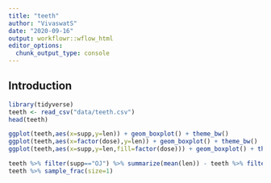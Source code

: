 ```yaml
---
title: "teeth"
author: "VivaswatS"
date: "2020-09-16"
output: workflowr::wflow_html
editor_options:
  chunk_output_type: console
---
```


## Introduction

```r
library(tidyverse)
teeth <- read_csv("data/teeth.csv")
head(teeth)
```

```r
ggplot(teeth,aes(x=supp,y=len)) + geom_boxplot() + theme_bw()
ggplot(teeth,aes(x=factor(dose),y=len)) + geom_boxplot() + theme_bw()
ggplot(teeth,aes(x=supp,y=len,fill=factor(dose))) + geom_boxplot() + theme_bw()
```

```r
teeth %>% filter(supp=="OJ") %>% summarize(mean(len)) - teeth %>% filter(supp=="VC") %>% summarize(mean(len))
teeth %>% sample_frac(size=1)
```


